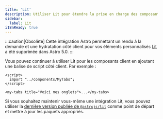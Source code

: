 ```yaml
---
title: 'Lit'
description: Utiliser Lit pour étendre la prise en charge des composants dans votre projet Astro.
sidebar:
  label: Lit
i18nReady: true
---
```


:::caution[Obsolète]
Cette intégration Astro permettant un rendu à la demande et une hydratation côté client pour vos éléments personnalisés [Lit](https://lit.dev/) a été supprimée dans Astro 5.0.
:::

Vous pouvez continuer à utiliser Lit pour les composants client en ajoutant une balise de script côté client. Par exemple :

```astro
<script>
  import "../components/MyTabs";
</script>

<my-tabs title="Voici mes onglets">...</my-tabs>
```

Si vous souhaitez maintenir vous-même une intégration Lit, vous pouvez utiliser la [dernière version publiée de `@astrojs/lit`](https://github.com/withastro/astro/tree/astro%404.13.0/packages/integrations/lit) comme point de départ et mettre à jour les paquets appropriés.
